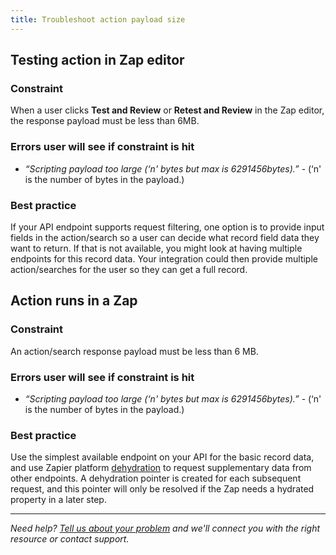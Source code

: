 ```yaml
---
title: Troubleshoot action payload size
---
```

## Testing action in Zap editor

### Constraint

When a user clicks **Test and Review** or **Retest and Review** in the Zap editor, the response payload must be less than 6MB.

### Errors user will see if constraint is hit

*   _“Scripting payload too large (‘n' bytes but max is 6291456bytes).”_ - (‘n' is the number of bytes in the payload.)

### Best practice

If your API endpoint supports request filtering, one option is to provide input fields in the action/search so a user can decide what record field data they want to return. If that is not available, you might look at having multiple endpoints for this record data. Your integration could then provide multiple action/searches for the user so they can get a full record.

## Action runs in a Zap

### Constraint

An action/search response payload must be less than 6 MB.

### Errors user will see if constraint is hit

*   _“Scripting payload too large (‘n' bytes but max is 6291456bytes).”_ - (‘n' is the number of bytes in the payload.)

### Best practice

Use the simplest available endpoint on your API for the basic record data, and use Zapier platform [dehydration](/platform/reference/cli-docs#dehydration) to request supplementary data from other endpoints. A dehydration pointer is created for each subsequent request, and this pointer will only be resolved if the Zap needs a hydrated property in a later step.

- - -

_Need help? [Tell us about your problem](https://developer.zapier.com/contact) and we'll connect you with the right resource or contact support._

